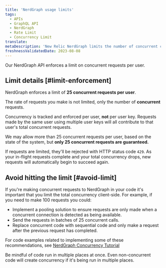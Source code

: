 ```yaml
---
title: 'NerdGraph usage limits'
tags:
  - APIs
  - GraphQL API
  - NerdGraph
  - Rate Limit
  - Concurrency Limit
translate:
metaDescription: 'New Relic NerdGraph limits the number of concurrent connections users make.'
freshnessValidatedDate: 2023-08-08
---
```


Our NerdGraph API enforces a limit on concurrent requests per user. 

## Limit details [#limit-enforcement]

NerdGraph enforces a limit of <DoNotTranslate>**25 concurrent requests per user**</DoNotTranslate>.

The rate of requests you make is not limited, only the number of <DoNotTranslate>**concurrent**</DoNotTranslate> requests.

Concurrency is tracked and enforced per user, <DoNotTranslate>**not**</DoNotTranslate> per user key. Requests made by the same user using multiple user keys will all contribute to that user's total concurrent requests. 

We may allow more than 25 concurrent requests per user, based on the state of the system, but <DoNotTranslate>**only 25 concurrent requests are guaranteed.**</DoNotTranslate>

If requests are limited, they'll be rejected with HTTP status code `429`. As your in-flight requests complete and your total concurrency drops, new requests will automatically begin to succeed again.

## Avoid hitting the limit [#avoid-limit]

If you're making concurrent requests to NerdGraph in your code it's important that you limit the total concurrency client-side. For example, if you need to make 100 requests you could:

 * Implement a pooling solution to ensure requests are only made when a concurrent connection is detected as being available.
 * Send the requests in batches of 25 concurrent calls.
 * Replace concurrent code with sequential code and only make a request after the previous request has completed.

For code examples related to implementing some of these recommendations, see [NerdGraph Concurrency Tutorial](/docs/apis/nerdgraph/examples/nerdgraph-concurrency-tutorial)

Be mindful of code run in multiple places at once. Even non-concurrent code will create concurrency if it's being run in multiple places.


